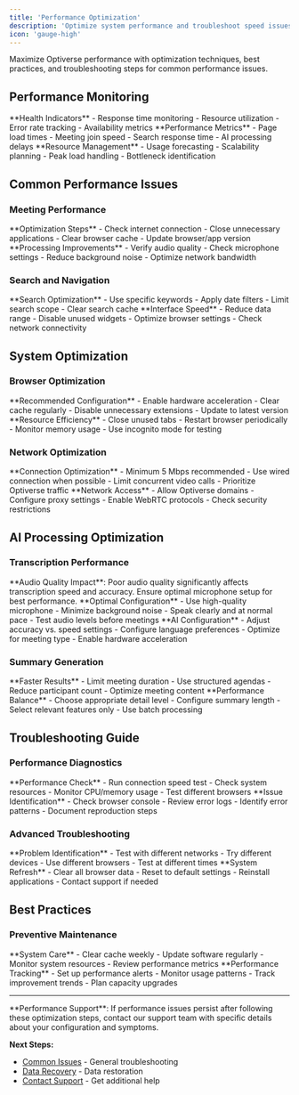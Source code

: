 ```yaml
---
title: 'Performance Optimization'
description: 'Optimize system performance and troubleshoot speed issues'
icon: 'gauge-high'
---
```


Maximize Optiverse performance with optimization techniques, best practices, and troubleshooting steps for common performance issues.

## Performance Monitoring

<CardGroup cols={3}>
  <Card title="System Health" icon="heart-pulse">
    **Health Indicators**
    - Response time monitoring
    - Resource utilization
    - Error rate tracking
    - Availability metrics
  </Card>
  <Card title="User Experience" icon="user-clock">
    **Performance Metrics**
    - Page load times
    - Meeting join speed
    - Search response time
    - AI processing delays
  </Card>
  <Card title="Capacity Planning" icon="chart-line">
    **Resource Management**
    - Usage forecasting
    - Scalability planning
    - Peak load handling
    - Bottleneck identification
  </Card>
</CardGroup>

## Common Performance Issues

### Meeting Performance

<Steps>
  <Step title="Slow Meeting Join">
    **Optimization Steps**
    - Check internet connection
    - Close unnecessary applications
    - Clear browser cache
    - Update browser/app version
  </Step>
  
  <Step title="Transcription Delays">
    **Processing Improvements**
    - Verify audio quality
    - Check microphone settings
    - Reduce background noise
    - Optimize network bandwidth
  </Step>
</Steps>

### Search and Navigation

<Tabs>
  <Tab title="Slow Search Results">
    **Search Optimization**
    - Use specific keywords
    - Apply date filters
    - Limit search scope
    - Clear search cache
  </Tab>
  
  <Tab title="Dashboard Loading">
    **Interface Speed**
    - Reduce data range
    - Disable unused widgets
    - Optimize browser settings
    - Check network connectivity
  </Tab>
</Tabs>

## System Optimization

### Browser Optimization

<CardGroup cols={2}>
  <Card title="Browser Settings" icon="globe">
    **Recommended Configuration**
    - Enable hardware acceleration
    - Clear cache regularly
    - Disable unnecessary extensions
    - Update to latest version
  </Card>
  <Card title="Memory Management" icon="memory">
    **Resource Efficiency**
    - Close unused tabs
    - Restart browser periodically
    - Monitor memory usage
    - Use incognito mode for testing
  </Card>
</CardGroup>

### Network Optimization

<Accordion>
  <AccordionItem title="Bandwidth Management">
    **Connection Optimization**
    - Minimum 5 Mbps recommended
    - Use wired connection when possible
    - Limit concurrent video calls
    - Prioritize Optiverse traffic
  </AccordionItem>
  
  <AccordionItem title="Firewall Configuration">
    **Network Access**
    - Allow Optiverse domains
    - Configure proxy settings
    - Enable WebRTC protocols
    - Check security restrictions
  </AccordionItem>
</Accordion>

## AI Processing Optimization

### Transcription Performance

<Warning>
**Audio Quality Impact**: Poor audio quality significantly affects transcription speed and accuracy. Ensure optimal microphone setup for best performance.
</Warning>

<Steps>
  <Step title="Audio Setup">
    **Optimal Configuration**
    - Use high-quality microphone
    - Minimize background noise
    - Speak clearly and at normal pace
    - Test audio levels before meetings
  </Step>
  
  <Step title="Processing Settings">
    **AI Configuration**
    - Adjust accuracy vs. speed settings
    - Configure language preferences
    - Optimize for meeting type
    - Enable hardware acceleration
  </Step>
</Steps>

### Summary Generation

<Tabs>
  <Tab title="Processing Speed">
    **Faster Results**
    - Limit meeting duration
    - Use structured agendas
    - Reduce participant count
    - Optimize meeting content
  </Tab>
  
  <Tab title="Quality vs. Speed">
    **Performance Balance**
    - Choose appropriate detail level
    - Configure summary length
    - Select relevant features only
    - Use batch processing
  </Tab>
</Tabs>

## Troubleshooting Guide

### Performance Diagnostics

<CardGroup cols={2}>
  <Card title="Speed Test" icon="stopwatch">
    **Performance Check**
    - Run connection speed test
    - Check system resources
    - Monitor CPU/memory usage
    - Test different browsers
  </Card>
  <Card title="Error Analysis" icon="bug">
    **Issue Identification**
    - Check browser console
    - Review error logs
    - Identify error patterns
    - Document reproduction steps
  </Card>
</CardGroup>

### Advanced Troubleshooting

<Steps>
  <Step title="Isolation Testing">
    **Problem Identification**
    - Test with different networks
    - Try different devices
    - Use different browsers
    - Test at different times
  </Step>
  
  <Step title="Configuration Reset">
    **System Refresh**
    - Clear all browser data
    - Reset to default settings
    - Reinstall applications
    - Contact support if needed
  </Step>
</Steps>

## Best Practices

### Preventive Maintenance

<Accordion>
  <AccordionItem title="Regular Maintenance">
    **System Care**
    - Clear cache weekly
    - Update software regularly
    - Monitor system resources
    - Review performance metrics
  </AccordionItem>
  
  <AccordionItem title="Proactive Monitoring">
    **Performance Tracking**
    - Set up performance alerts
    - Monitor usage patterns
    - Track improvement trends
    - Plan capacity upgrades
  </AccordionItem>
</Accordion>

---

<Info>
**Performance Support**: If performance issues persist after following these optimization steps, contact our support team with specific details about your configuration and symptoms.
</Info>

**Next Steps:**
- [Common Issues](/optiverse/support/common-issues) - General troubleshooting
- [Data Recovery](/optiverse/support/data-recovery) - Data restoration
- [Contact Support](/optiverse/support/contact-support) - Get additional help 